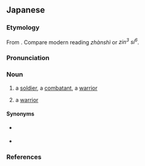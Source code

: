 ==Japanese==
{{DEFAULTSORT:せんし}}
{{ja-kanjitab|せん|し|yomi=o}}

===Etymology===
From {{der|ja|ltc|戰士|tr=tsyen<sup>H</sup> dzri<sup>X</sup>}}. Compare modern {{etyl|cmn|-}} reading ''zhànshì'' or {{etyl|yue|-}} ''zin<sup>3</sup> si<sup>6</sup>''.

===Pronunciation===
{{ja-pron|yomi=kanon|せんし|acc=1|acc_ref=DJR}}

===Noun===
{{ja-noun|せんし|kyu=戰士}}

# a [[soldier]], a [[combatant]], a [[warrior]]
# {{lb|ja|Magic: The Gathering}} a [[warrior]]

====Synonyms====
* {{sense|soldier}} {{ja-r|軍%人|ぐん%じん}}
* {{sense|combatant}} {{ja-r|戦%闘%員|せん%とう%いん}}

===References===
<references/>

{{topics|ja|Magic: The Gathering}}